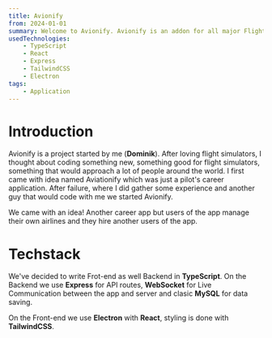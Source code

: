 ```yaml
---
title: Avionify
from: 2024-01-01
summary: Welcome to Avionify. Avionify is an addon for all major Flight Simulators and adds ability of pilot and manager career to the simulator. You can manage your own airline, hire real people in them or being part of any airline.
usedTechnologies:
    - TypeScript
    - React
    - Express
    - TailwindCSS
    - Electron
tags:
    - Application
---
```


# Introduction
Avionify is a project started by me (**Dominik**). After loving flight simulators, I thought about coding something new, something good for flight simulators, something that would approach a lot of people around the world. I first came with idea named Aviationify which was just a pilot's career application. After failure, where I did gather some experience and another guy that would code with me we started Avionify.

We came with an idea! Another career app but users of the app manage their own airlines and they hire another users of the app.

# Techstack
We've decided to write Frot-end as well Backend in **TypeScript**. On the Backend we use **Express** for API routes, **WebSocket** for Live Communication between the app and server and clasic **MySQL** for data saving.

On the Front-end we use **Electron** with **React**, styling is done with **TailwindCSS**.
